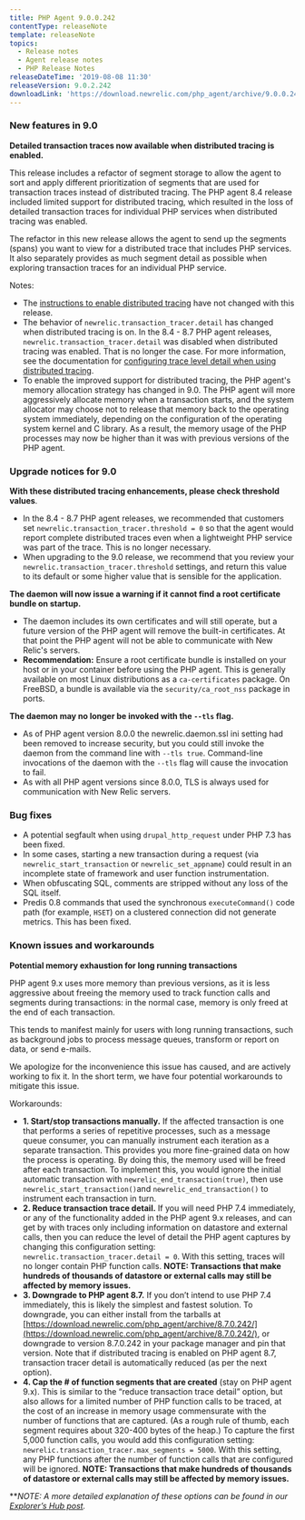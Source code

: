 ```yaml
---
title: PHP Agent 9.0.0.242
contentType: releaseNote
template: releaseNote
topics:
  - Release notes
  - Agent release notes
  - PHP Release Notes
releaseDateTime: '2019-08-08 11:30'
releaseVersion: 9.0.2.242
downloadLink: 'https://download.newrelic.com/php_agent/archive/9.0.0.242/'
---
```


### New features in 9.0

**Detailed transaction traces now available when distributed tracing is enabled.**

This release includes a refactor of segment storage to allow the agent to sort and apply different prioritization of segments that are used for transaction traces instead of distributed tracing. The PHP agent 8.4 release included limited support for distributed tracing, which resulted in the loss of detailed transaction traces for individual PHP services when distributed tracing was enabled.

The refactor in this new release allows the agent to send up the segments (spans) you want to view for a distributed trace that includes PHP services. It also separately provides as much segment detail as possible when exploring transaction traces for an individual PHP service.

Notes:

* The [instructions to enable distributed tracing](https://docs.newrelic.com/docs/agents/php-agent/features/distributed-tracing-php-agent#enable-distributed) have not changed with this release.
* The behavior of `newrelic.transaction_tracer.detail` has changed when distributed tracing is on. In the 8.4 - 8.7 PHP agent releases, `newrelic.transaction_tracer.detail` was disabled when distributed tracing was enabled. That is no longer the case. For more information, see the documentation for [configuring trace level detail when using distributed tracing](https://docs.newrelic.com/docs/agents/php-agent/features/distributed-tracing-php-agent#performance).
* To enable the improved support for distributed tracing, the PHP agent's memory allocation strategy has changed in 9.0. The PHP agent will more aggressively allocate memory when a transaction starts, and the system allocator may choose not to release that memory back to the operating system immediately, depending on the configuration of the operating system kernel and C library. As a result, the memory usage of the PHP processes may now be higher than it was with previous versions of the PHP agent.

### Upgrade notices for 9.0

**With these distributed tracing enhancements, please check threshold values**.

* In the 8.4 - 8.7 PHP agent releases, we recommended that customers set `newrelic.transaction_tracer.threshold = 0` so that the agent would report complete distributed traces even when a lightweight PHP service was part of the trace. This is no longer necessary.
* When upgrading to the 9.0 release, we recommend that you review your `newrelic.transaction_tracer.threshold` settings, and return this value to its default or some higher value that is sensible for the application.

**The daemon will now issue a warning if it cannot find a root certificate bundle on startup.**

* The daemon includes its own certificates and will still operate, but a future version of the PHP agent will remove the built-in certificates. At that point the PHP agent will not be able to communicate with New Relic's servers.
* **Recommendation:** Ensure a root certificate bundle is installed on your host or in your container before using the PHP agent. This is generally available on most Linux distributions as a `ca-certificates` package. On FreeBSD, a bundle is available via the `security/ca_root_nss` package in ports.

**The daemon may no longer be invoked with the `--tls` flag.**

* As of PHP agent version 8.0.0 the newrelic.daemon.ssl ini setting had been removed to increase security, but you could still invoke the daemon from the command line with `--tls true`. Command-line invocations of the daemon with the `--tls` flag will cause the invocation to fail.
* As with all PHP agent versions since 8.0.0, TLS is always used for communication with New Relic servers.

### Bug fixes

* A potential segfault when using `drupal_http_request` under PHP 7.3 has been fixed.
* In some cases, starting a new transaction during a request (via `newrelic_start_transaction` or `newrelic_set_appname`) could result in an incomplete state of framework and user function instrumentation.
* When obfuscating SQL, comments are stripped without any loss of the SQL itself.
* Predis 0.8 commands that used the synchronous `executeCommand()` code path (for example, `HSET`) on a clustered connection did not generate metrics. This has been fixed.

### Known issues and workarounds

**Potential memory exhaustion for long running transactions**

PHP agent 9.x uses more memory than previous versions, as it is less aggressive about freeing the memory used to track function calls and segments during transactions: in the normal case, memory is only freed at the end of each transaction.

This tends to manifest mainly for users with long running transactions, such as background jobs to process message queues, transform or report on data, or send e-mails.

We apologize for the inconvenience this issue has caused, and are actively working to fix it. In the short term, we have four potential workarounds to mitigate this issue.

Workarounds:

* **1. Start/stop transactions manually.** If the affected transaction is one that performs a series of repetitive processes, such as a message queue consumer, you can manually instrument each iteration as a separate transaction. This provides you more fine-grained data on how the process is operating. By doing this, the memory used will be freed after each transaction. To implement this, you would ignore the initial automatic transaction with `newrelic_end_transaction(true)`, then use `newrelic_start_transaction()`and `newrelic_end_transaction()` to instrument each transaction in turn.
* **2. Reduce transaction trace detail.** If you will need PHP 7.4 immediately, or any of the functionality added in the PHP agent 9.x releases, and can get by with traces only including information on datastore and external calls, then you can reduce the level of detail the PHP agent captures by changing this configuration setting: `newrelic.transaction_tracer.detail = 0`. With this setting, traces will no longer contain PHP function calls. **NOTE: Transactions that make hundreds of thousands of datastore or external calls may still be affected by memory issues.**
* **3. Downgrade to PHP agent 8.7.** If you don’t intend to use PHP 7.4 immediately, this is likely the simplest and fastest solution. To downgrade, you can either install from the tarballs at [https://download.newrelic.com/php_agent/archive/8.7.0.242/](https://download.newrelic.com/php_agent/archive/8.7.0.242/), or downgrade to version 8.7.0.242 in your package manager and pin that version. Note that if distributed tracing is enabled on PHP agent 8.7, transaction tracer detail is automatically reduced (as per the next option).
* **4. Cap the # of function segments that are created** (stay on PHP agent 9.x). This is similar to the “reduce transaction trace detail” option, but also allows for a limited number of PHP function calls to be traced, at the cost of an increase in memory usage commensurate with the number of functions that are captured. (As a rough rule of thumb, each segment requires about 320-400 bytes of the heap.) To capture the first 5,000 function calls, you would add this configuration setting: `newrelic.transaction_tracer.max_segments = 5000`. With this setting, any PHP functions after the number of function calls that are configured will be ignored. **NOTE: Transactions that make hundreds of thousands of datastore or external calls may still be affected by memory issues.**

\*\*_NOTE: A more detailed explanation of these options can be found in our [Explorer’s Hub post](https://discuss.newrelic.com/t/potential-memory-exhaustion-for-long-running-transactions-with-php-agent-9-x/88761)._
